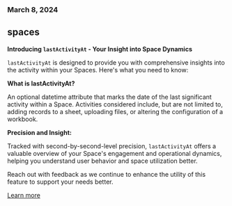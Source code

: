 ### March 8, 2024

## spaces

**Introducing `lastActivityAt` - Your Insight into Space Dynamics**

`lastActivityAt` is designed to provide you with comprehensive insights into the activity within your Spaces. Here's what you need to know:

**What is lastActivityAt?**

An optional datetime attribute that marks the date of the last significant activity within a Space. Activities considered include, but are not limited to, adding records to a sheet, uploading files, or altering the configuration of a workbook.

**Precision and Insight:**

Tracked with second-by-second-level precision, `lastActivityAt` offers a valuable overview of your Space's engagement and operational dynamics, helping you understand user behavior and space utilization better.

Reach out with feedback as we continue to enhance the utility of this feature to support your needs better.

[Learn more](https://reference.flatfile.com/api-reference/spaces/get#response.body.data.lastActivityAt)
